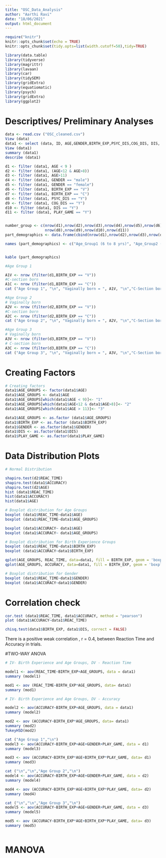 ```yaml
---
title: "OSC_Data_Analysis"
author: "Aarthi Ravi"
date: "18/06/2021"
output: html_document
---
```

```r
require("knitr")
knitr::opts_chunk$set(echo = TRUE)
knitr::opts_chunk$set(tidy.opts=list(width.cutoff=50),tidy=TRUE)

library(data.table)
library(tidyverse)
library(magrittr)
library(lavaan)
library(car)
library(tidySEM)
library(gridExtra)
library(equatiomatic)
library(psych)
library(gridExtra)
library(ggplot2)
```

# Descriptives/ Preliminary Analyses

```r
data <- read.csv ("OSC_cleaned.csv")
View (data)
data1 <- select (data, ID, AGE,GENDER,BIRTH_EXP,PSYC_DIS,COG_DIS, DIS, PLAY_GAME, REAC_TIME, ACCURACY)
View (data1)
summary (data1)
describe (data1)
```


```r
d1 <- filter (data1, AGE < 9 )
d2 <- filter (data1, (AGE<12 & AGE>8))
d3 <- filter (data1, AGE>11)
d4 <- filter (data1, GENDER == "male")
d5 <- filter (data1, GENDER == "female")
d6 <- filter (data1, BIRTH_EXP == "V")
d7 <- filter (data1, BIRTH_EXP == "C")
d8 <- filter (data1, PSYC_DIS == "Y")
d9 <- filter (data1, COG_DIS == "Y")
d10 <- filter (data1, DIS == "Y")
d11 <- filter (data1, PLAY_GAME == "Y")


number_group <- c(nrow(d1),nrow(d2),nrow(d3),nrow(d4),nrow(d5),nrow(d6),nrow(d7),
                  nrow(d8),nrow(d9),nrow(d10),nrow(d11))
part_demographics <- data.frame(cbind(nrow(d1),nrow(d2),nrow(d3),nrow(d4),nrow(d5),nrow(d6),nrow(d7),nrow(d8),nrow(d9),nrow(d10),nrow(d11)))

names (part_demographics) <- c("Age_Group1 (6 to 8 yrs)", "Age_Group2 (9 to 11 yrs)", "Age_Group3 (12< yrs)", "Gender_Male","Gender_Female", "Vaginally_born", "C-sec_born", "Psych_Dis", "Cog_dis", "Gen_dis", "Video_gameplay")


kable (part_demographics)
```


```r
#Age Group 1

A1V <- nrow (filter(d1,BIRTH_EXP == "V"))
#C-section born
A1C <- nrow (filter(d1,BIRTH_EXP == "C"))
cat ("Age Group 1", "\n", "Vaginally born = ", A1V, "\n","C-Section born = ", A1C,"\n","\n")

#Age Group 2
# Vaginally born
A2V <- nrow (filter(d2,BIRTH_EXP == "V"))
#C-section born
A2C <- nrow (filter(d2,BIRTH_EXP == "C"))
cat ("Age Group 2", "\n", "Vaginally born = ", A2V, "\n","C-Section born = ", A2C,"\n","\n")

#Age Group 3
# Vaginally born
A3V <- nrow (filter(d3,BIRTH_EXP == "V"))
# C-section born
A3C <- nrow (filter(d3,BIRTH_EXP == "C"))
cat ("Age Group 3", "\n", "Vaginally born = ", A3V, "\n","C-Section born = ", A3C,"\n","\n")
```

# Creating Factors
```r
# Creating factors
data1$AGE_GROUPS <- factor(data1$AGE)
data1$AGE_GROUPS <- data1$AGE
data1$AGE_GROUPS[which(data1$AGE < 9)]<- "1"
data1$AGE_GROUPS[which(data1$AGE<12 & data1$AGE>8)]<- "2"
data1$AGE_GROUPS[which(data1$AGE > 11)]<- "3"

data1$AGE_GROUPS <- as.factor (data1$AGE_GROUPS)
data1$BIRTH_EXP <- as.factor (data1$BIRTH_EXP)
data1$GENDER <- as.factor(data1$GENDER)
data1$DIS <- as.factor(data1$DIS)
data1$PLAY_GAME <- as.factor(data1$PLAY_GAME)
```

# Data Distribution Plots
```r
# Normal Distribution

shapiro.test(d2$REAC_TIME)
shapiro.test(data1$ACCURACY)
shapiro.test(d2$AGE)
hist (data1$REAC_TIME)
hist(data1$ACCURACY)
hist(data1$AGE)

# Boxplot distribution for Age Groups
boxplot (data1$REAC_TIME~data1$AGE)
boxplot (data1$REAC_TIME~data1$AGE_GROUPS)

boxplot (data1$ACCURACY~ data1$AGE)
boxplot (data1$ACCURACY~ data1$AGE_GROUPS)

# Boxplot distribution for Birth Experience Groups
boxplot (data1$REAC_TIME~data1$BIRTH_EXP)
boxplot (data1$ACCURACY~data1$BIRTH_EXP)

qplot(AGE_GROUPS, REAC_TIME, data=data1, fill = BIRTH_EXP, geom = 'boxplot', main = "Mixed ANOVA")
qplot(AGE_GROUPS, ACCURACY, data=data1, fill = BIRTH_EXP, geom = 'boxplot', main = "Mixed ANOVA")

# Boxplot distribution for Gender
boxplot (data1$REAC_TIME~data1$GENDER)
boxplot (data1$ACCURACY~data1$GENDER)

```

# Correlation check
```r
cor.test (data1$REAC_TIME, data1$ACCURACY, method = "pearson")
plot (data1$ACCURACY~data1$REAC_TIME)

chisq.test(data1$BIRTH_EXP, data1$DIS, correct = FALSE)
```

There is a positive weak correlation , r = 0.4, between Reaction Time and Accuracy in trials. 


#TWO-WAY ANOVA
```r
# IV- Birth Experience and Age Groups, DV - Reaction Time

model1 <- aov(REAC_TIME~BIRTH_EXP+AGE_GROUPS, data = data1)
summary (model1)

mod1 <- aov (REAC_TIME~BIRTH_EXP*AGE_GROUPS, data= data1)
summary (mod1)

# IV- Birth Experience and Age Groups, DV - Accuracy

model2 <- aov(ACCURACY~BIRTH_EXP+AGE_GROUPS, data = data1)
summary (model2)

mod2 <- aov (ACCURACY~BIRTH_EXP*AGE_GROUPS, data= data1)
summary (mod2)
TukeyHSD(mod2)


```
```r
cat ("Age Group 1","\n")
model3 <- aov(ACCURACY~BIRTH_EXP+AGE+GENDER+PLAY_GAME, data = d1)
summary (model3)

mod3 <- aov (ACCURACY~BIRTH_EXP*AGE+BIRTH_EXP*PLAY_GAME, data= d1)
summary (mod3)

cat ("\n","\n","Age Group 2","\n")
model4 <- aov(ACCURACY~BIRTH_EXP+AGE+GENDER+PLAY_GAME, data = d2)
summary (model4)

mod4 <- aov (ACCURACY~BIRTH_EXP*AGE+BIRTH_EXP*PLAY_GAME, data= d2)
summary (mod4)

cat ("\n","\n","Age Group 3","\n")
model5 <- aov(ACCURACY~BIRTH_EXP+AGE+GENDER+PLAY_GAME, data = d3)
summary (model5)

mod5 <- aov (ACCURACY~BIRTH_EXP*AGE+BIRTH_EXP*PLAY_GAME, data= d3)
summary (mod5)



```


# MANOVA
```r

```

